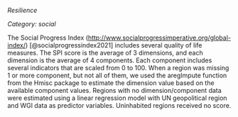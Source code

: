 *Resilience*

*Category: social*

The Social Progress Index ([http://www.socialprogressimperative.org/global-index/](https://www.socialprogress.org/index/global)) [@socialprogressindex2021] includes several quality of life measures.  The SPI score is the average of 3 dimensions, and each dimension is the average of 4 components.  Each component includes several indicators that are scaled from 0 to 100.  When a region was missing 1 or more component, but not all of them, we used the aregImpute function from the Hmisc package to estimate the dimension value based on the available component values.  Regions with no dimension/component data were estimated using a linear regression model with UN geopolitical region and WGI data as predictor variables.  Uninhabited regions received no score.  
